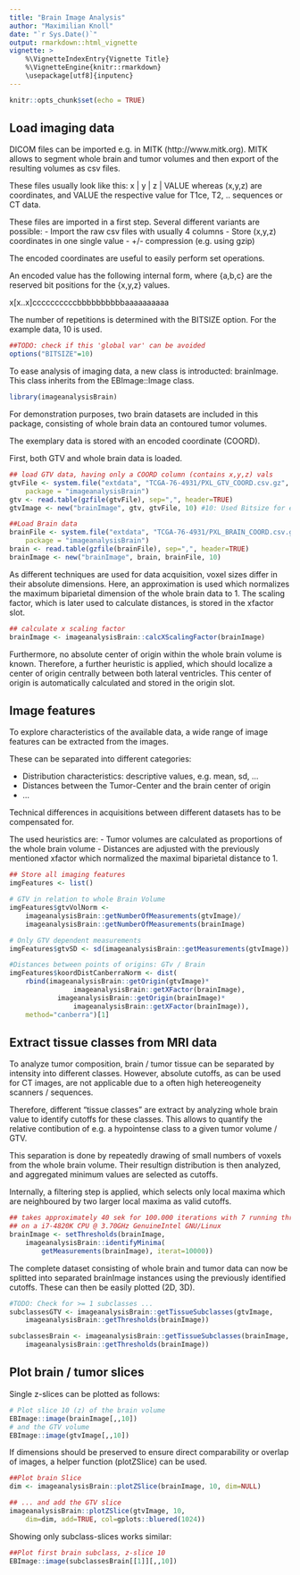 ```yaml
---
title: "Brain Image Analysis"
author: "Maximilian Knoll"
date: "`r Sys.Date()`"
output: rmarkdown::html_vignette
vignette: >
    %\VignetteIndexEntry{Vignette Title}
    %\VignetteEngine{knitr::rmarkdown}
    \usepackage[utf8]{inputenc} 
---
```


```r
knitr::opts_chunk$set(echo = TRUE)
```

## Load imaging data 

DICOM files can be imported e.g. in MITK (http://www.mitk.org). MITK allows to 
segment whole brain and tumor volumes and then export of the resulting volumes 
as csv files.

These files usually look like this:
x | y | z | VALUE 
whereas (x,y,z) are coordinates, and VALUE the respective
value for T1ce, T2, .. sequences or CT data.

These files are imported in a first step. Several different variants are
possible:
- Import the raw csv files with usually 4 columns
- Store (x,y,z) coordinates in one single value
- +/- compression (e.g. using gzip)

The encoded coordinates are useful to easily perform set operations. 

An encoded value has the following internal form, where {a,b,c} are the 
reserved bit positions for the {x,y,z} values.

x[x..x]ccccccccccbbbbbbbbbbaaaaaaaaaa

The number of repetitions is determined with the BITSIZE option. For the 
example data, 10 is used. 

```r
##TODO: check if this 'global var' can be avoided
options("BITSIZE"=10)
```

To ease analysis of imaging data, a new class is introducted: brainImage.
This class inherits from the EBImage::Image class.

```r
library(imageanalysisBrain)
```

For demonstration purposes, two brain datasets are included in this package,
consisting of whole brain data an contoured tumor volumes.

The exemplary data is stored with an encoded coordinate (COORD). 

First, both GTV and whole brain data is loaded.

```r
## load GTV data, having only a COORD column (contains x,y,z) vals
gtvFile <- system.file("extdata", "TCGA-76-4931/PXL_GTV_COORD.csv.gz", 
    package = "imageanalysisBrain")
gtv <- read.table(gzfile(gtvFile), sep=",", header=TRUE)
gtvImage <- new("brainImage", gtv, gtvFile, 10) #10: Used Bitsize for encoding

##Load Brain data
brainFile <- system.file("extdata", "TCGA-76-4931/PXL_BRAIN_COORD.csv.gz", 
    package = "imageanalysisBrain")
brain <- read.table(gzfile(brainFile), sep=",", header=TRUE)
brainImage <- new("brainImage", brain, brainFile, 10) 
```

As different techniques are used for data acquisition, voxel sizes differ 
in their absolute dimensions. Here, an approximation is used which normalizes
the maximum biparietal dimension of the whole brain data to 1. 
The scaling factor, which is later used to calculate distances, is stored 
in the xfactor slot.

```r
## calculate x scaling factor 
brainImage <- imageanalysisBrain::calcXScalingFactor(brainImage)
```

Furthermore, no absolute center of origin within the whole brain volume is 
known. Therefore, a further heuristic is applied, which should localize
a center of origin centrally between both lateral ventricles.
This center of origin is automatically calculated and stored in the 
origin slot.


## Image features 

To explore characteristics of the available data, a wide range of image 
features can be extracted from the images.

These can be separated into different categories:

- Distribution characteristics: descriptive values, e.g. mean, sd, ...
- Distances between the Tumor-Center and the brain center
    of origin 
- ...

Technical differences in acquisitions between different datasets has to be 
compensated for. 

The used heuristics are: 
- Tumor volumes are calculated as proportions of the whole brain volume
- Distances are adjusted with the previously mentioned xfactor which
    normalized the maximal biparietal distance to 1.

```r
## Store all imaging features
imgFeatures <- list()

# GTV in relation to whole Brain Volume
imgFeatures$gtvVolNorm <- 
    imageanalysisBrain::getNumberOfMeasurements(gtvImage)/
    imageanalysisBrain::getNumberOfMeasurements(brainImage)

# Only GTV dependent measurements
imgFeatures$gtvSD <- sd(imageanalysisBrain::getMeasurements(gtvImage))

#Distances between points of origins: GTv / Brain
imgFeatures$koordDistCanberraNorm <- dist(
    rbind(imageanalysisBrain::getOrigin(gtvImage)*
                imageanalysisBrain::getXFactor(brainImage), 
            imageanalysisBrain::getOrigin(brainImage)*
                imageanalysisBrain::getXFactor(brainImage)),
    method="canberra")[1]
```


## Extract tissue classes from MRI data

To analyze tumor composition, brain / tumor tissue can be separated 
by intensity into different classes. However, absolute cutoffs,
as can be used for CT images, are not applicable due to a often 
high hetereogeneity scanners / sequences. 

Therefore, different "tissue classes" are extract by analyzing whole 
brain value to identify cutoffs for these classes.
This allows to quantify the relative contibution of e.g. a hypointense 
class to a given tumor volume / GTV. 

This separation is done by repeatedly drawing of small numbers of voxels
from the whole brain volume. Their resultign distribution is then 
analyzed, and aggregated minimum values are selected as cutoffs. 

Internally, a filtering step is applied, which selects only local 
maxima which are neighboured by two larger local maxima as valid 
cutoffs.

```r
## takes approximately 40 sek for 100.000 iterations with 7 running threads
## on a i7-4820K CPU @ 3.70GHz GenuineIntel GNU/Linux
brainImage <- setThresholds(brainImage,
    imageanalysisBrain::identifyMinima(
        getMeasurements(brainImage), iterat=10000))
```

The complete dataset consisting of whole brain and tumor data can 
now be splitted into separated brainImage instances using the previously 
identified cutoffs.
These can then be easily plotted (2D, 3D).

```r
#TODO: Check for >= 1 subclasses ... 
subclassesGTV <- imageanalysisBrain::getTissueSubclasses(gtvImage, 
    imageanalysisBrain::getThresholds(brainImage))

subclassesBrain <- imageanalysisBrain::getTissueSubclasses(brainImage, 
    imageanalysisBrain::getThresholds(brainImage))
```
## Plot brain / tumor slices

Single z-slices can be plotted as follows:

```r
# Plot slice 10 (z) of the brain volume
EBImage::image(brainImage[,,10])
# and the GTV volume
EBImage::image(gtvImage[,,10])
```

If dimensions should be preserved to ensure direct comparability 
or overlap of images, a helper function (plotZSlice) can be used.

```r
##Plot brain Slice
dim <- imageanalysisBrain::plotZSlice(brainImage, 10, dim=NULL) 

## ... and add the GTV slice 
imageanalysisBrain::plotZSlice(gtvImage, 10, 
    dim=dim, add=TRUE, col=gplots::bluered(1024)) 
```

Showing only subclass-slices works similar:

```r
##Plot first brain subclass, z-slice 10
EBImage::image(subclassesBrain[[1]][,,10])
```

